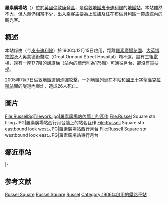 {{TfL Translations}}
{{noteTA
|1=zh-cn:希思罗; zh-hk:希斯路; zh-tw:希斯洛;
|2=zh-cn:航站楼; zh-hk:客運大樓; zh-tw:航廈; zh-sg:搭客大厦;
}}
{{Infobox London station
| name = 羅素廣場<br />Russell Square
| image =[[File:Russell_Square_station_facade.jpg|240px]]
| manager = [[倫敦地鐵|倫敦地鐵]]
| fare_zone = 1
| locale = [[羅素廣場|羅素廣場]]
| borough = [[卡姆登區|卡姆登區]]
| start=1906
| platforms=2
| tubeexits=13.592}}
'''羅素廣場站'''（{{lang-en|Russel Square tube station}}）位於[[英國|英國]][[倫敦|倫敦]][[康登區|康登區]]，是[[倫敦地鐵|倫敦地鐵]][[皮卡迪利線|皮卡迪利線]]的[[地鐵站|地鐵站]]。本站雖然不大，但人潮仍相當不少，出入乘客主要為上班族及住在布倫貝利區一帶旅館內的觀光客。

== 概述 ==
本站係由{{Link-en|大北方及皮卡迪利布朗普頓鐵路|Great Northern, Piccadilly and Brompton Railway}}（今[[皮卡迪利線|皮卡迪利線]]）於1906年12月15日啟用，距離[[羅素廣場|羅素廣場花園]]、[[大英博物館|大英博物館]]及大奥蒙德街醫院（Great Ormond Street Hospital）均不遠，設有三組[[電梯|電梯]]，還有一座177階的螺旋梯（站內的標示則為175階）可通往月台，卻沒有[[電扶梯|電扶梯]]。

2005年7月7日[[倫敦地鐵|倫敦地鐵]]遭到[[2005年7月倫敦爆炸事件|炸彈攻擊]]，一列地鐵列車在本站和[[國王十字聖潘克拉斯站|國王十字聖潘克拉斯站]]間的隧道內爆炸，造成26人死亡。

== 圖片 ==
<gallery>
File:RussellSqTilework.jpg|羅素廣場站內牆上的瓦作
File:Russel Square stn tiling.JPG|羅素廣場站西行月台牆上的站名瓦作
File:Russell Square stn eastbound look west.JPG|羅素廣場站西行月台
File:Russell Square stn westbound look east.JPG|羅素廣場站東行月台
</gallery>

== 鄰近車站 ==
{{start rail box|[[File:Underground.svg|20px]] [[倫敦地鐵|倫敦地鐵]]}}
{{s-inop|[[霍本站|霍本站]]|往 [[厄士橋站|厄士橋]]／[[希斯洛機場1,2,3號航廈站|希斯洛1,2,3號航廈]]／[[希斯洛機場5號航廈站|5號航廈]]}}
{{s-line|[[倫敦地鐵皮卡迪利線|皮卡迪利線]]||#{{LUL color|Piccadilly}}}}
{{s-inop|[[國王十字聖潘克拉斯站|國王十字聖潘克拉斯站]]|往 [[卡克福斯特站|卡克福斯特]]}}
|-
{{end box}}

== 参考文献 ==
<div class="references-small">
<references />
</div>

{{倫敦地鐵皮卡迪利線}}

[[Category:皮卡迪利線車站|Russel Square]]
[[Category:卡姆登區鐵路車站|Russel Square]]
[[Category:倫敦通宵地鐵車站|Russel]]
[[Category:1906年啟用的鐵路車站|Category:1906年啟用的鐵路車站]]